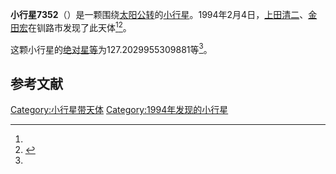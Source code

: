 {{Infobox planet
| bgcolour = #FFFFC0
| name = 7352
| symbol = 
| image = 
| caption = 
| discovery = yes
| discovery_ref = 
| discoverer = [[上田清二|上田清二]]、[[金田宏|金田宏]]
| discovery_site = [[钏路市|钏路市]] 
| discovered = 1994年2月4日
| designations = yes
| mp_name = 
| named_after = 
| alt_names = 1994 CO/ 1991 VD3
| mp_category = [[特洛伊小行星|特洛伊小行星]]
| orbit_ref = <ref name="a">[http://ssd.jpl.nasa.gov/sbdb.cgi?sstr=7352 7352] {{Wayback|url=http://ssd.jpl.nasa.gov/sbdb.cgi?sstr=7352 |date=20210717070048 }}，小行星數據庫瀏覽器（JPL Small-Body Database Browser）－[[美国国家航空航天局|美国国家航空航天局]]喷气推进实验室</ref>
| epoch = 2456400.5 (2013年4月18日更新)
| aphelion = {{convert|5.326759682664015|AU|km|3|abbr=on|lk=out}}
| perihelion = {{convert|4.960730406136832|AU|km|3|abbr=on}}
| semimajor = {{convert|5.143745044400424|AU|km|3|abbr=on}}
| eccentricity = 0.035580037
| period = 4261.059299 [[日|日]]<br />11.67[[儒略年|儒略年]]
| avg_speed = 
| inclination = 8.178161487025587
| asc_node = 130.3236630055074
| mean_anomaly = 
| arg_peri = 127.2029955309881
| satellites = 
| physical_characteristics = yes
| dimensions = 
| mass = 
| density = 
| surface_grav = 
| escape_velocity = 
| sidereal_day = 
| axial_tilt = 
| pole_ecliptic_lat = 
| pole_ecliptic_lon = 
| albedo = 
| temperatures= 
| temp_name1 = 
| mean_temp_1 = 
| max_temp_1 = 
| temp_name2 = 
| max_temp_2 = 
| spectral_type = 
| abs_magnitude = 127.2029955309881
}}

'''小行星7352'''（{{lang-en|7352}}）是一颗围绕[[太阳|太阳]][[公转|公转]]的[[小行星|小行星]]。1994年2月4日，[[上田清二|上田清二]]、[[金田宏|金田宏]]在钏路市发现了此天体<ref name="a" /><ref>{{cite news|title=小行星列表|url=http://cfa-www.harvard.edu/iau/lists/NumberedMPs.txt|accessdate=2013-07-08|newspaper=哈佛大学|archive-date=2008-05-17|archive-url=https://web.archive.org/web/20080517010638/http://cfa-www.harvard.edu/iau/lists/NumberedMPs.txt|dead-url=no}}</ref>。

这颗小行星的[[绝对星等|绝对星等]]为127.2029955309881等<ref name="a" />。

==参考文献==
{{reflist}}
{{Minor Planet Number|[[小行星7351|小行星7351]]|[[小行星7353|小行星7353]]}}

{{小天体}}

[[Category:小行星带天体|Category:小行星带天体]]
[[Category:1994年发现的小行星|Category:1994年发现的小行星]]

{{asteroid-stub}}